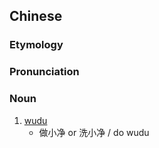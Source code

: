 ==Chinese==
{{zh-forms|s=小净}}
{{wikipedia|wudu}}

===Etymology===
{{zh-compound|小|淨|small|purification}}

===Pronunciation===
{{zh-pron
|m=xiǎojìng
|cat=n
}}

===Noun===
{{zh-noun}}

# [[wudu]]
#* 做小净 or 洗小净 / do wudu

{{zh-cat|Islam}}